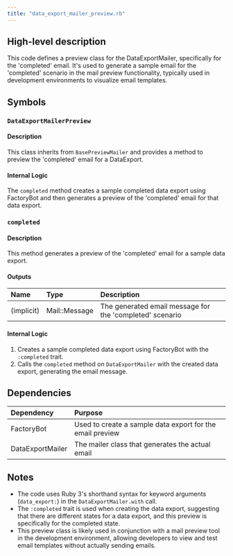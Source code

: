 ```yaml
---
title: "data_export_mailer_preview.rb"
---
```


## High-level description
This code defines a preview class for the DataExportMailer, specifically for the 'completed' email. It's used to generate a sample email for the 'completed' scenario in the mail preview functionality, typically used in development environments to visualize email templates.

## Symbols

### `DataExportMailerPreview`
#### Description
This class inherits from `BasePreviewMailer` and provides a method to preview the 'completed' email for a DataExport.

#### Internal Logic
The `completed` method creates a sample completed data export using FactoryBot and then generates a preview of the 'completed' email for that data export.

### `completed`
#### Description
This method generates a preview of the 'completed' email for a sample data export.

#### Outputs
| Name | Type | Description |
|:-----|:-----|:------------|
| (implicit) | Mail::Message | The generated email message for the 'completed' scenario |

#### Internal Logic
1. Creates a sample completed data export using FactoryBot with the `:completed` trait.
2. Calls the `completed` method on `DataExportMailer` with the created data export, generating the email message.

## Dependencies
| Dependency | Purpose |
|:-----------|:--------|
| FactoryBot | Used to create a sample data export for the email preview |
| DataExportMailer | The mailer class that generates the actual email |

## Notes
- The code uses Ruby 3's shorthand syntax for keyword arguments (`data_export:`) in the `DataExportMailer.with` call.
- The `:completed` trait is used when creating the data export, suggesting that there are different states for a data export, and this preview is specifically for the completed state.
- This preview class is likely used in conjunction with a mail preview tool in the development environment, allowing developers to view and test email templates without actually sending emails.